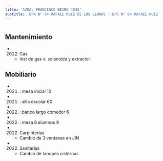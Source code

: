 ```yaml
---
title: 'AVDA. FRANCISCO BEIRO 4548'
subtitle: 'EPA N° 04 RAFAEL RUIZ DE LOS LLANOS - EPC N° 04 RAFAEL RUIZ DE LOS LLANOS - JIN D (EPCJC 04/17°) VICTORIA OCAMPO [S]'
---
```


#


## Mantenimiento

*  (2022) Gas 
    + Inst de gas v. solenoide y extractor


## Mobiliario

*  (2021) : mesa inicial 10 

*  (2021) : silla escolar 60 

*  (2022) : banco largo comedor 6 

*  (2022) : mesa 6 alumnos 9 




*  (2022) Carpinterías 
    + Cambio de 3 ventanas en JIN

*  (2022) Sanitarias 
    + Cambio de tanques cisternas



